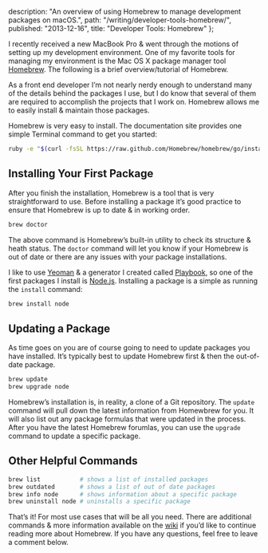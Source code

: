 
  description:
    "An overview of using Homebrew to manage development packages on macOS.",
  path: "/writing/developer-tools-homebrew/",
  published: "2013-12-16",
  title: "Developer Tools: Homebrew"
};

<Layout>
<Post {...meta}>

I recently received a new MacBook Pro &amp; went through the motions of setting up my development environment. One of my favorite tools for managing my environment is the Mac OS X package manager tool [Homebrew](http://brew.sh/). The following is a brief overview/tutorial of Homebrew.

As a front end developer I&rsquo;m not nearly nerdy enough to understand many of the details behind the packages I use, but I do know that several of them are required to accomplish the projects that I work on. Homebrew allows me to easily install &amp; maintain those packages.

Homebrew is very easy to install. The documentation site provides one simple Terminal command to get you started:

```bash
ruby -e "$(curl -fsSL https://raw.github.com/Homebrew/homebrew/go/install)"
```

## Installing Your First Package

After you finish the installation, Homebrew is a tool that is very straightforward to use. Before installing a package it&rsquo;s good practice to ensure that Homebrew is up to date &amp; in working order.

```bash
brew doctor
```

The above command is Homebrew&rsquo;s built-in utility to check its structure &amp; heath status. The `doctor` command will let you know if your Homebrew is out of date or there are any issues with your package installations.

I like to use [Yeoman](http://yeoman.io/) &amp; a generator I created called [Playbook](https://github.com/centresource/generator-playbook), so one of the first packages I install is [Node.js](http://nodejs.org/). Installing a package is a simple as running the `install` command:

```bash
brew install node
```

## Updating a Package

As time goes on you are of course going to need to update packages you have installed. It&rsquo;s typically best to update Homebrew first &amp; then the out-of-date package.

```bash
brew update
brew upgrade node
```

Homebrew&rsquo;s installation is, in reality, a clone of a Git repository. The `update` command will pull down the latest information from Homewbrew for you. It will also list out any package formulas that were updated in the process. After you have the latest Homebrew forumlas, you can use the `upgrade` command to update a specific package.

## Other Helpful Commands

```bash
brew list           # shows a list of installed packages
brew outdated       # shows a list of out of date packages
brew info node      # shows information about a specific package
brew uninstall node # uninstalls a specific package
```

That&rsquo;s it! For most use cases that will be all you need. There are additional commands &amp; more information available on the [wiki](https://github.com/Homebrew/homebrew/wiki) if you&rsquo;d like to continue reading more about Homebrew. If you have any questions, feel free to leave a comment below.

</Post>
</Layout>
